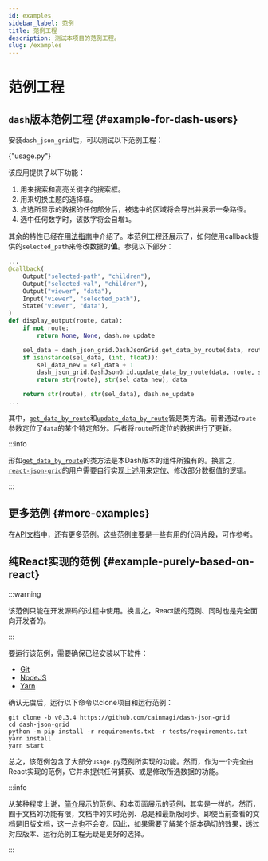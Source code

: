 ```yaml
---
id: examples
sidebar_label: 范例
title: 范例工程
description: 测试本项目的范例工程。
slug: /examples
---
```




# 范例工程

## `dash`版本范例工程 {#example-for-dash-users}

安装`dash_json_grid`后，可以测试以下范例工程：

<p>
  <DarkButton to={rootURL("usage.py")} icon={mdiLanguagePython}>
    {"usage.py"}
  </DarkButton>
</p>

该应用提供了以下功能：

1. 用来搜索和高亮关键字的搜索框。
2. 用来切换主题的选择框。
3. 点选所显示的数据的任何部分后，被选中的区域将会导出并展示一条路径。
4. 选中任何数字时，该数字将会自增`1`。

其余的特性已经在[用法指南](/docs/category/usages)中介绍了。本范例工程还展示了，如何使用callback提供的`selected_path`来修改数据的**值**。参见以下部分：

```python title="usage.py" showLineNumbers
...
@callback(
    Output("selected-path", "children"),
    Output("selected-val", "children"),
    Output("viewer", "data"),
    Input("viewer", "selected_path"),
    State("viewer", "data"),
)
def display_output(route, data):
    if not route:
        return None, None, dash.no_update

    sel_data = dash_json_grid.DashJsonGrid.get_data_by_route(data, route)
    if isinstance(sel_data, (int, float)):
        sel_data_new = sel_data + 1
        dash_json_grid.DashJsonGrid.update_data_by_route(data, route, sel_data_new)
        return str(route), str(sel_data_new), data

    return str(route), str(sel_data), dash.no_update
...
```

其中，[`get_data_by_route`](../apis/DashJsonGrid.mdx#-get_data_by_route)和[`update_data_by_route`](../apis/DashJsonGrid.mdx#-update_data_by_route)皆是类方法。前者通过`route`参数定位了`data`的某个特定部分。后者将`route`所定位的数据进行了更新。

:::info

形如[`get_data_by_route`](../apis/DashJsonGrid.mdx#-get_data_by_route)的类方法是本Dash版本的组件所独有的。换言之，[`react-json-grid`<IconExternalLink/>][git-react-json-grid]的用户需要自行实现上述用来定位、修改部分数据值的逻辑。

:::

## 更多范例 {#more-examples}

在[API文档](../apis/DashJsonGrid.mdx#examples)中，还有更多范例。这些范例主要是一些有用的代码片段，可作参考。

## 纯React实现的范例 {#example-purely-based-on-react}

:::warning

该范例只能在开发源码的过程中使用。换言之，React版的范例、同时也是完全面向开发者的。

:::

要运行该范例，需要确保已经安装以下软件：

- [Git<IconExternalLink/>][link-git]
- [NodeJS<IconExternalLink/>][link-nodejs]
- [Yarn<IconExternalLink/>][link-yarn]

确认无虞后，运行以下命令以clone项目和运行范例：

```shell
git clone -b v0.3.4 https://github.com/cainmagi/dash-json-grid
cd dash-json-grid
python -m pip install -r requirements.txt -r tests/requirements.txt
yarn install
yarn start
```

总之，该范例包含了大部分`usage.py`范例所实现的功能。然而，作为一个完全由React实现的范例，它并未提供任何捕获、或是修改所选数据的功能。

:::info

从某种程度上说，[简介](../introduction.mdx)展示的范例、和本页面展示的范例，其实是一样的。然而，囿于文档的功能有限，文档中的实时范例、总是和最新版同步。即使当前查看的文档是旧版文档，这一点也不会变。因此，如果需要了解某个版本确切的效果，透过对应版本、运行范例工程无疑是更好的选择。

:::

[git-react-json-grid]: https://github.com/RedHeadphone/react-json-grid
[link-git]: https://git-scm.com/downloads
[link-nodejs]: https://nodejs.org/en/download/package-manager
[link-yarn]: https://yarnpkg.com/getting-started/install

